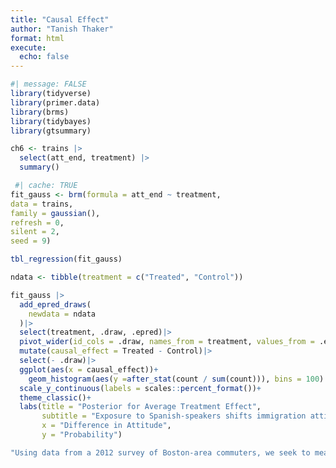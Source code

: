 ```yaml
---
title: "Causal Effect"
author: "Tanish Thaker"
format: html
execute: 
  echo: false
---
```


```r
#| message: FALSE
library(tidyverse)
library(primer.data)
library(brms)
library(tidybayes)
library(gtsummary)
```


```r
ch6 <- trains |>
  select(att_end, treatment) |>
  summary()
```

```r
 #| cache: TRUE
fit_gauss <- brm(formula = att_end ~ treatment,
data = trains,
family = gaussian(),
refresh = 0,
silent = 2,
seed = 9)
```

```r
tbl_regression(fit_gauss)
```

```r
ndata <- tibble(treatment = c("Treated", "Control"))
```

```r
fit_gauss |> 
  add_epred_draws(
    newdata = ndata
  )|> 
  select(treatment, .draw, .epred)|> 
  pivot_wider(id_cols = .draw, names_from = treatment, values_from = .epred)|>
  mutate(causal_effect = Treated - Control)|> 
  select(- .draw)|> 
  ggplot(aes(x = causal_effect))+ 
    geom_histogram(aes(y =after_stat(count / sum(count))), bins = 100) +
  scale_y_continuous(labels = scales::percent_format())+ 
  theme_classic()+ 
  labs(title = "Posterior for Average Treatment Effect",
       subtitle = "Exposure to Spanish-speakers shifts immigration attitudes rightward",
       x = "Difference in Attitude",
       y = "Probability")
```

```r
"Using data from a 2012 survey of Boston-area commuters, we seek to measure the causal effect of exposure to Spanish-speakers on attitudes toward immigration among adults in Chicago and similar cities in 2024. There is some concern that the relationship has changed since our data was collected. We modeled attitude toward immigration, measured on a 3 to 15 integer scale, as a linear function of treatment. The average causal effect of treatment was about 1.5, with a 95% confidence interval of 0.5 to 2.5. For context, the difference in attitude between Democrats and Republicans is about 1.7. So, the causal effect of 1.5 means that we would expect a treated Democrat to become almost as conservative on immigration as a typical Republican."
```

